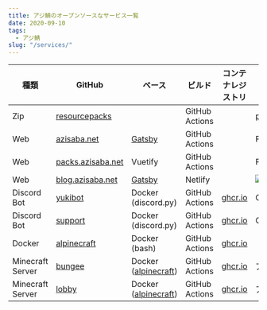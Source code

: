 ```yaml
---
title: アジ鯖のオープンソースなサービス一覧
date: 2020-09-10
tags:
  - アジ鯖
slug: "/services/"
---
```


| 種類 | GitHub | ベース | ビルド | コンテナレジストリ | デプロイ先 |
| - | - | - | - | - | - |
| Zip | [resourcepacks](https://github.com/azisaba/resourcepacks) | | GitHub Actions | | [packs.azisaba.net](https://github.com/azisaba/packs.azisaba.net) |
| Web | [azisaba.net](https://github.com/azisaba/azisaba.net) | [Gatsby](https://github.com/gatsbyjs/gatsby-starter-default) | GitHub Actions | | Firebase |
| Web | [packs.azisaba.net](https://github.com/azisaba/packs.azisaba.net) | Vuetify | GitHub Actions | | Firebase |
| Web | [blog.azisaba.net](https://github.com/azisaba/blog.azisaba.net) | [Gatsby](https://github.com/LekoArts/gatsby-starter-minimal-blog) | Netlify | | [![Netlify Status](https://api.netlify.com/api/v1/badges/757a5287-f357-4095-892f-2efa7d0abad4/deploy-status)](https://app.netlify.com/sites/boring-ride-93b00f/deploys) |
| Discord Bot | [yukibot](https://github.com/azisaba/yukibot) | Docker (discord.py) | GitHub Actions | [ghcr.io](https://github.com/orgs/azisaba/packages/container/yukibot/latest) | GCE |
| Discord Bot | [support](https://github.com/azisaba/support) | Docker (discord.py) | GitHub Actions | [ghcr.io](https://github.com/orgs/azisaba/packages/container/support/latest)  | GCE |
| Docker | [alpinecraft](https://github.com/azisaba/alpinecraft) | Docker (bash) | GitHub Actions | [ghcr.io](https://github.com/orgs/azisaba/packages/container/alpinecraft/latest)  | |
| Minecraft Server | [bungee](https://github.com/azisaba/bungee) | Docker ([alpinecraft](https://github.com/orgs/azisaba/packages/container/alpinecraft/latest)) | GitHub Actions | [ghcr.io](https://github.com/orgs/azisaba/packages/container/bungee/latest)  | アジ鯖 |
| Minecraft Server | [lobby](https://github.com/azisaba/lobby) | Docker ([alpinecraft](https://github.com/orgs/azisaba/packages/container/alpinecraft/latest)) | GitHub Actions | [ghcr.io](https://github.com/orgs/azisaba/packages/container/lobby/latest)  | アジ鯖 |
